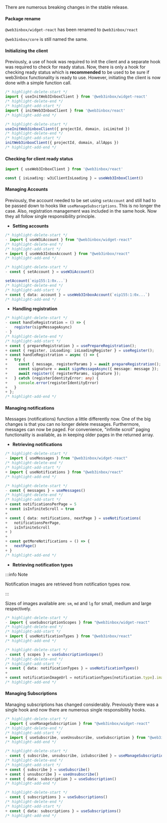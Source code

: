 There are numerous breaking changes in the stable release.

#### Package rename

`@web3inbox/widget-react` has been renamed to `@web3inbox/react`

`@web3inbox/core` is still named the same.

#### Initializing the client

Previously, a use of hook was required to init the client and a separate hook was required to check for ready status.
Now, there is only a hook for checking ready status which is **recommended** to be used to be sure if web3inbox functionality is ready to use.
However, initiating the client is now done with a simple function call.

```typescript
/* highlight-delete-start */
import { useInitWeb3InboxClient } from '@web3inbox/widget-react'
/* highlight-delete-end */
/* highlight-add-start */
import { initWeb3InboxClient } from '@web3inbox/react'
/* highlight-add-end */

/* highlight-delete-start */
useInitWeb3inboxClient({ projectId, domain, isLimited })
/* highlight-delete-end */
/* highlight-add-start */
initWeb3inboxClient({ projectId, domain, allApps })
/* highlight-add-end */
```

#### Checking for client ready status

```typescript
import { useWeb3InboxClient } from '@web3inbox/react'

const { isLoading: w3iClientIsLoading } = useWeb3InboxClient()
```

#### Managing Accounts

Previously, the account needed to be set using `setAccount` and still had to be passed down to hooks like `useManageSubscriptions`. This is no longer
the case. Also, registration management was included in the same hook. Now they all follow single responsibility principle.

- **Setting accounts**

```typescript
/* highlight-delete-start */
- import { useW3iAccount } from "@web3inbox/widget-react"
/* highlight-delete-end */
/* highlight-add-start */
+ import { useWeb3InboxAccount } from "@web3inbox/react"
/* highlight-add-end */

/* highlight-delete-start */
- const { setAccount } = useW3iAccount()

setAccount(`eip155:1:0x...`)
/* highlight-delete-end */
/* highlight-add-start */
+ const { data: account } = useWeb3InboxAccount(`eip155:1:0x...`)
/* highlight-add-end */
```

- **Handling registration**

```typescript
/* highlight-delete-start */
- const handleRegistration = () => {
-   register(signMessageAsync)
- }
/* highlight-delete-end */
/* highlight-add-start */
+ const { prepareRegistration } = usePrepareRegistration();
+ const { register, isLoading: isLoadingRegister } = useRegister();
+ const handleRegistration = async () => {
+   try {
+     const { message, registerParams } = await prepareRegistration();
+     const signature = await signMessageAsync({ message: message });
+     await register({ registerParams, signature });
+   } catch (registerIdentityError: any) {
+     console.error(registerIdentityError)
+   }
+ };
/* highlight-add-end */
```

#### Managing notifications

Messages (notifications) function a little differently now. One of the big changes is that you can no longer delete messages.
Furthermore, messages can now be paged. For convenience, "infinite scroll" paging functionality is available, as in keeping older pages in the
returned array.

- **Retrieving notifications**

```typescript
/* highlight-delete-start */
- import { useMessages } from "@web3inbox/widget-react"
/* highlight-delete-end */
/* highlight-add-start */
+ import { useNotifications } from "@web3inbox/react"
/* highlight-add-end */

/* highlight-delete-start */
- const { messages } = useMessages()
/* highlight-delete-end */
/* highlight-add-start */
+ const notificationsPerPage = 5
+ const isInfiniteScroll = true
+
+ const { data: notifications, nextPage } = useNotifications(
+   notificationsPerPage,
+   isInfiniteScroll
+ )
+
+ const getMoreNotifications = () => {
+   nextPage()
+ }
/* highlight-add-end */
```

- **Retrieving notification types**

:::info Note

Notification images are retrieved from notification types now.

:::

Sizes of images available are: `sm`, `md` and `lg` for small, medium and large respectively.

```typescript
/* highlight-delete-start */
- import { useSubscriptionScopes } from "@web3inbox/widget-react"
/* highlight-delete-end */
/* highlight-add-start */
+ import { useNotificationTypes } from "@web3inbox/react"
/* highlight-add-end */

/* highlight-delete-start */
- const { scopes } = useSubscriptionScopes()
/* highlight-delete-end */
/* highlight-add-start */
+ const { data: notificationTypes } = useNotificationTypes()
+
+ const notificationImageUrl = notificationTypes[notification.type].imageUrls.md;
/* highlight-add-end */
```

#### Managing Subscriptions

Managing subscriptions has changed considerably. Previously there was a single hook and now there are numerous single responsibility hooks.

```typescript
/* highlight-delete-start */
- import { useManageSubscription } from "@web3inbox/widget-react"
/* highlight-delete-end */
/* highlight-add-start */
+ import { useSubscribe, useUnsubscribe, useSubscription } from "@web3inbox/react"
/* highlight-add-end */

/* highlight-delete-start */
- const { subscribe, unsubscribe, isSubscribed } = useManageSubscription()
/* highlight-delete-end */
/* highlight-add-start */
+ const { subscribe } = useSubscribe()
+ const { unsubscribe } = useUnsubscribe()
+ const { data: subscription } = useSubscription()
/* highlight-add-end */

/* highlight-delete-start */
- const { subscriptions } = useSubscriptions()
/* highlight-delete-end */
/* highlight-add-start */
+ const { data: subscriptions } = useSubscriptions()
/* highlight-add-end */
```
